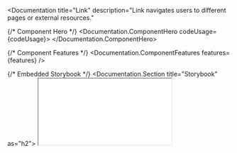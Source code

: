 

<Documentation
  title="Link"
  description="Link navigates users to different pages or external resources."
>
  {/* Component Hero */}
  <Documentation.ComponentHero codeUsage={codeUsage}>
    <LinkExample />
  </Documentation.ComponentHero>

  {/* Component Features */}
  <Documentation.ComponentFeatures
    features={features}
  />

  {/* Embedded Storybook */}
  <Documentation.Section title="Storybook" as="h2">
    <iframe
      src="/storybook/iframe.html?id=components-link--all"
      className="w-full h-96 border rounded"
    />
  </Documentation.Section>

  {/* Accessibility */}
  <Documentation.Section title="Accessibility" as="h2">
    <p>Links are focusable and support keyboard navigation. Ensure link text clearly describes the destination.</p>
  </Documentation.Section>

  {/* API Documentation */}
  <Documentation.Section title="API Documentation" as="h2" />
  <Documentation.Table
    title="Link"
    description={api_documentation.link.description}
    columns={api_documentation.link.columns}
    data={api_documentation.link.data}
  />
</Documentation>

